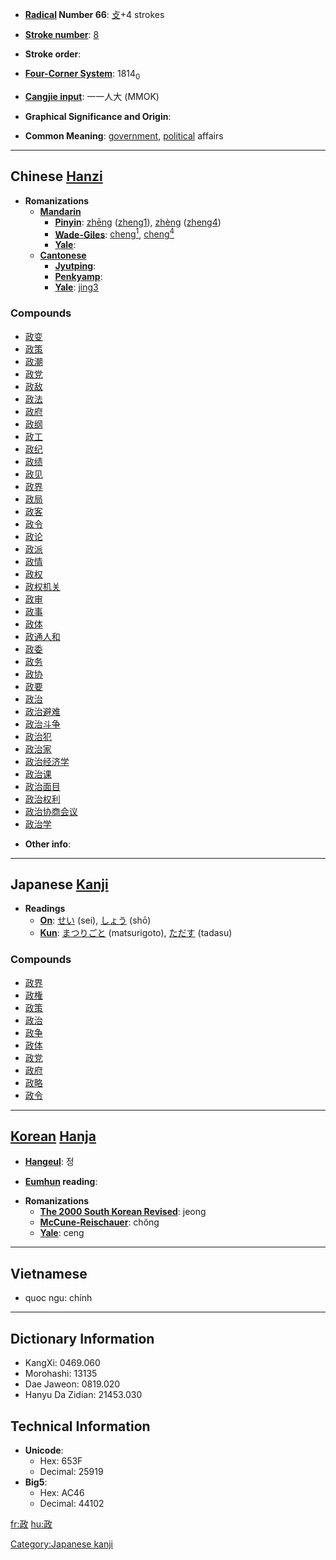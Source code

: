 * '''[[Wiktionary:Chinese radical index| Radical]] Number 66''': [[Wiktionary:Chinese radical index 攴|攴]]+4 strokes

* '''[[Wiktionary:Chinese total strokes index|Stroke number]]''': [[Wiktionary:Chinese total strokes index 8|8]]

* '''Stroke order''': 

* '''[[Wiktionary:Chinese four corner index|Four-Corner System]]''': 1814<sub>0</sub>

* '''[[Wiktionary:Chinese Cangjie index|Cangjie input]]''': 一一人大 (MMOK)

* '''Graphical Significance and Origin''': 

* '''Common Meaning''': [[government]], [[political]] affairs

----

== Chinese [[Hanzi]] ==

* '''Romanizations'''
** '''[[Mandarin]]'''
*** '''[[Pinyin]]''': [[zhēng]] ([[zheng1]]), [[zhèng]] ([[zheng4]])
*** '''[[Wade-Giles]]''': [[cheng1|cheng<sup>1</sup>]], [[cheng4|cheng<sup>4</sup>]]
*** '''[[Yale]]''': 
** '''[[Cantonese]]'''
*** '''[[Jyutping]]''':
*** '''[[Penkyamp]]''': 
*** '''[[Yale]]''': [[jing3]]

===Compounds===
*[[政变]]
*[[政策]]
*[[政潮]]
*[[政党]]
*[[政敌]]
*[[政法]]
*[[政府]]
*[[政纲]]
*[[政工]]
*[[政纪]]
*[[政绩]]
*[[政见]]
*[[政界]]
*[[政局]]
*[[政客]]
*[[政令]]
*[[政论]]
*[[政派]]
*[[政情]]
*[[政权]]
*[[政权机关]]
*[[政审]]
*[[政事]]
*[[政体]]
*[[政通人和]]
*[[政委]]
*[[政务]]
*[[政协]]
*[[政要]]
*[[政治]]
*[[政治避难]]
*[[政治斗争]]
*[[政治犯]]
*[[政治家]]
*[[政治经济学]]
*[[政治课]]
*[[政治面目]]
*[[政治权利]]
*[[政治协商会议]]
*[[政治学]]

* '''Other info''': 

----

== Japanese [[Kanji]] ==

* '''Readings'''
** '''[[On]]''': [[せい]] (sei), [[しょう]] (shō)
** '''[[Kun]]''': [[まつりごと]] (matsurigoto), [[ただす]] (tadasu)

===Compounds===
*[[政界]]
*[[政権]]
*[[政策]]
*[[政治]]
*[[政争]]
*[[政体]]
*[[政党]]
*[[政府]]
*[[政略]]
*[[政令]]

[[Category:Japanese kanji]]
----

== [[Korean]] [[Hanja]] ==

* '''[[Hangeul]]''': 정

* '''[[Eumhun]] reading''': 

* '''Romanizations'''
** '''[[The 2000 South Korean Revised Romanization|The 2000 South Korean Revised]]''': jeong
** '''[[McCune-Reischauer]]''': chŏng
** '''[[Yale]]''': ceng

----

==Vietnamese==

*quoc ngu: chính

----

== Dictionary Information ==

* KangXi: 0469.060
* Morohashi: 13135
* Dae Jaweon: 0819.020
* Hanyu Da Zidian: 21453.030

== Technical Information ==

* '''Unicode''':
** Hex: 653F
** Decimal: 25919
* '''Big5''':
** Hex: AC46
** Decimal: 44102

[[fr:政]]
[[hu:政]]